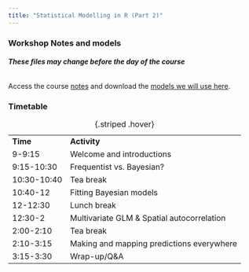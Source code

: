 ```yaml
---
title: "Statistical Modelling in R (Part 2)"
---
```


### Workshop Notes and models

###### **These files may change before the day of the course**

Access the course [notes](Statistical-modelling-Part_2.html){target="_blank"} and download the [models we will use here](models-functions.zip){target="_blank"}.

### Timetable

|             |                                            |
|-------------|--------------------------------------------|
| **Time**    | **Activity**                               |
| 9-9:15      | Welcome and introductions                  |
| 9:15-10:30  | Frequentist vs. Bayesian?                  |
| 10:30-10:40 | Tea break                                  |
| 10:40-12    | Fitting Bayesian models                    |
| 12-12:30    | Lunch break                                |
| 12:30-2     | Multivariate GLM & Spatial autocorrelation |
| 2:00-2:10   | Tea break                                  |
| 2:10-3:15   | Making and mapping predictions everywhere  |
| 3:15-3:30   | Wrap-up/Q&A                                |

: {.striped .hover}
